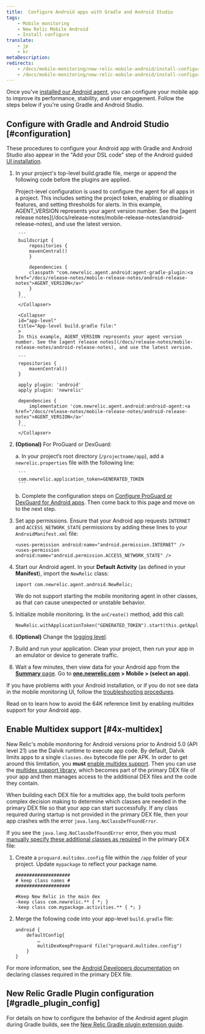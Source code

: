 ```yaml
---
title:  Configure Android apps with Gradle and Android Studio
tags:
    - Mobile monitoring
    - New Relic Mobile Android
    - Install configure
translate:
    - jp
    - kr
metaDescription:
redirects:
    - /docs/mobile-monitoring/new-relic-mobile-android/install-configure/install-android-apps-gradle-android-studio/#4x-multidex
    - /docs/mobile-monitoring/new-relic-mobile-android/install-configure/install-android-apps-gradle-android-studio/#configuration
---
```


Once you've [installed our Android agent](/docs/mobile-monitoring/new-relic-mobile-android/get-started/introduction-new-relic-mobile-android/#installation), you can configure your mobile app to improve its performance, stability, and user engagement. Follow the steps below if you're using Gradle and Android Studio.

## Configure with Gradle and Android Studio [#configuration]

These procedures to configure your Android app with Gradle and Android Studio also appear in the "Add your DSL code" step of the Android guided [UI installation](https://onenr.io/02R5GVpaxQb).

1. In your project's top-level build.gradle file, merge or append the following code before the plugins are applied.

    <CollapserGroup>
        <Collapser
        id="project-level"
        title="Project-level build.gradle file:"
        >
        Project-level configuration is used to configure the agent for all apps in a project. This includes setting the project token, enabling or disabling features, and setting thresholds for alerts. In this example, AGENT_VERSION represents your agent version number. See the [agent release notes](/docs/release-notes/mobile-release-notes/android-release-notes), and use the latest version.

        ```
        buildscript {
            repositories {
            mavenCentral()
            }

            dependencies {
            classpath "com.newrelic.agent.android:agent-gradle-plugin:<a href="/docs/release-notes/mobile-release-notes/android-release-notes">AGENT_VERSION</a>"
            }
        }
        ```
        </Collapser>

        <Collapser
        id="app-level"
        title="App-level build.gradle file:"
        >
        In this example, AGENT_VERSION represents your agent version number. See the [agent release notes](/docs/release-notes/mobile-release-notes/android-release-notes), and use the latest version.

        ```
        repositories {
            mavenCentral()
        }

        apply plugin: 'android'
        apply plugin: 'newrelic'

        dependencies {
            implementation 'com.newrelic.agent.android:android-agent:<a href="/docs/release-notes/mobile-release-notes/android-release-notes">AGENT_VERSION</a>'
        }
        ```
        </Collapser>
    </CollapserGroup>

2. **(Optional)** For ProGuard or DexGuard: 

    a. In your project’s root directory (`/projectname/app`), add a `newrelic.properties` file with the following line:

        ```
        com.newrelic.application_token=GENERATED_TOKEN
        ```
    b. Complete the configuration steps on [Configure ProGuard or DexGuard for Android apps](/docs/mobile-monitoring/new-relic-mobile-android/install-configure/configure-proguard-or-dexguard-android-apps). Then come back to this page and move on to the next step. 


3. Set app permissions. Ensure that your Android app requests `INTERNET` and `ACCESS_NETWORK_STATE` permissions by adding these lines to your `AndroidManifest.xml` file:

    ```
    <uses-permission android:name="android.permission.INTERNET" />
    <uses-permission android:name="android.permission.ACCESS_NETWORK_STATE" />
    ```
4. Start our Android agent.  In your **Default Activity** (as defined in your **Manifest**), import the `NewRelic` class:

    ```
    import com.newrelic.agent.android.NewRelic;
    ```

    <Callout variant="important">
        We do not support starting the mobile monitoring agent in other classes, as that can cause unexpected or unstable behavior.
    </Callout>
5. Initialize mobile monitoring. In the `onCreate()` method, add this call:

    ```
    NewRelic.withApplicationToken("GENERATED_TOKEN").start(this.getApplication());
    ```
6. **(Optional)** Change the [logging level](/docs/mobile-monitoring/new-relic-mobile-android/api-guides/android-agent-configuration-feature-flags#logging).
7. Build and run your application. Clean your project, then run your app in an emulator or device to generate traffic.
8. Wait a few minutes, then view data for your Android app from the [**Summary** page](/docs/mobile-monitoring/mobile-monitoring-ui/mobile-app-pages/mobile-apps-overview-page). Go to **[one.newrelic.com](https://one.newrelic.com/all-capabilities) > Mobile > (select an app)**.

If you have problems with your Android installation, or if you do not see data in the mobile monitoring UI, follow the [troubleshooting procedures](/docs/mobile-monitoring/new-relic-mobile-android/troubleshoot/no-data-appears-android).

<InstallFeedback />

Read on to learn how to avoid the 64K reference limit by enabling multidex support for your Android app.

## Enable Multidex support [#4x-multidex]

New Relic's mobile monitoring for Android versions prior to Android 5.0 (API level 21) use the Dalvik runtime to execute app code. By default, Dalvik limits apps to a single `classes.dex` bytecode file per APK. In order to get around this limitation, you **must** [enable multidex support](https://developer.android.com/studio/build/multidex.html). Then you can use the [multidex support library](https://developer.android.com/tools/support-library/features.html#multidex), which becomes part of the primary DEX file of your app and then manages access to the additional DEX files and the code they contain.

When building each DEX file for a multidex app, the build tools perform complex decision making to determine which classes are needed in the primary DEX file so that your app can start successfully. If any class required during startup is not provided in the primary DEX file, then your app crashes with the error `java.lang.NoClassDefFoundError`.

If you see the `java.lang.NoClassDefFoundError` error, then you must [manually specify these additional classes as required](https://developer.android.com/studio/build/multidex.html#keep) in the primary DEX file:

1. Create a `proguard.multidex.config` file within the `/app` folder of your project. Update `mypackage` to reflect your package name.

    ```
    ####################
    # keep class names #
    ####################

    #Keep New Relic in the main dex
    -keep class com.newrelic.** { *; }
    -keep class com.mypackage.activities.** { *; }
    ```
2. Merge the following code into your app-level `build.gradle` file:

    ```
    android { 
        defaultConfig{
            …
            multiDexKeepProguard file("proguard.multidex.config")
        }
    }
    ```

For more information, see the [Android Developers documentation](https://developer.android.com/studio/build/multidex.html#keep) on declaring classes required in the primary DEX file.

## New Relic Gradle Plugin configuration [#gradle_plugin_config]

For details on how to configure the behavior of the Android agent plugin during Gradle builds, see the [New Relic Gradle plugin extension guide](/docs/mobile-monitoring/new-relic-mobile-android/install-configure/configure-new-relic-gradle-plugin).

